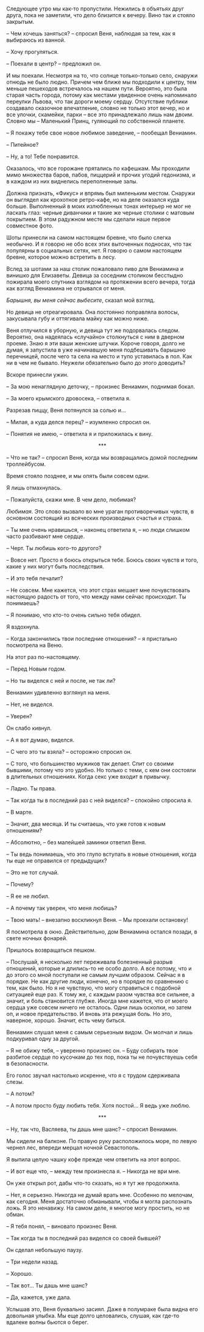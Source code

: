 # &nbsp; {#chapter-10}

Следующее утро мы как-то пропустили. Нежились в объятьях друг друга, пока не заметили, что дело близится к вечеру. Вино так и стояло закрытым.

– Чем хочешь заняться? – спросил Веня, наблюдая за тем, как я выбираюсь из ванной.

– Хочу прогуляться.

– Поехали в центр? – предложил он.

И мы поехали. Несмотря на то, что солнце только-только село, снаружи отнюдь не было людно. Причем чем ближе мы подходили к центру, тем меньше пешеходов встречалось на нашем пути. Вероятно, это была старая часть города, потому как местами увиденное очень напоминало переулки Львова, что так дороги моему сердцу. Отсутствие публики создавало сказочное впечатление, словно не только этот вечер, но и все улочки, скамейки, парки – все это принадлежало лишь нам двоим. Словно мы – Маленький Принц, гуляющий по собственной планете.

– Я покажу тебе свое новое любимое заведение, – пообещал Вениамин.

– Питейное?

– Ну, а то! Тебе понравится.

Оказалось, что все горожане прятались по кафешкам. Мы проходили мимо множества баров, пабов, пиццерий и прочих угодий гедонизма, и в каждом из них виднелись переполненные залы. 

Должна признать, «Фикус» и впрямь был миленьким местом. Снаружи он выглядел как крохотное ретро-кафе, но на деле оказался куда больше. Выполненный в моих излюбленных тонах интерьер не мог не ласкать глаз: черные диванчики и такие же черные столики с матовым покрытием. В этом радужном месте мы сделали наше первое совместное фото. 

Шоты принесли на самом настоящем бревне, что было слегка необычно. И я говорю не обо всех этих выточенных подносах, что так популярны в социальных сетях, нет. Я говорю о самом настоящем бревне, которое можно встретить в лесу. 

Вслед за шотами за наш столик пожаловало пиво для Вениамина и винишко для Елизаветы. Девица за соседним столиком бесстыдно пожирала моего спутника взглядом на протяжении всего вечера, тогда как взгляд Вениамина не отрывался от меня. 

*Барышня, вы меня сейчас выбесите*, сказал мой взгляд.

Но девица не отреагировала. Она постоянно поправляла волосы, закусывала губу и оттягивала майку как можно ниже. 

Веня отлучился в уборную, и девица тут же подорвалась следом. Вероятно, она надеялась «случайно» столкнуться с ним в дверном проеме. Знаю я эти ваши женские штучки. Короче говоря, долго не думая, я запустила в уже начинавшую меня подбешивать барышню перечницей, после чего та села на место и тупо уставилась в пол. Как ни в чем не бывало. Неужели обязательно было до этого доводить?

Вскоре принесли ужин.

– За мою ненаглядную деточку, – произнес Вениамин, поднимая бокал. 

– За моего крымского дровосека, – ответила я.

Разрезав пиццу, Веня потянулся за солью и…

– Милая, а куда делся перец? – изумленно спросил он.

– Понятия не имею, – ответила я и приложилась к вину.

<div style="text-align: center;">***</div>

– Что не так? – спросил Веня, когда мы возвращались домой последним троллейбусом. 

Время стояло позднее, и мы опять были совсем одни.

Я лишь отмахнулась.

– Пожалуйста, скажи мне. В чем дело, любимая?

*Любимая*. Это слово вызвало во мне ураган противоречивых чувств, в основном состоящий из всяческих производных счастья и страха.

– Ты мне очень нравишься, – наконец ответила я, – но люди слишком часто разбивают мне сердце.

– Черт. Ты любишь кого-то другого?

– Вовсе нет. Просто я боюсь открыться тебе. Боюсь своих чувств и того, какие у них могут быть последствия.

– И это тебя печалит?

– Не совсем. Мне кажется, что этот страх мешает мне почувствовать настоящую радость от того, что между нами сейчас происходит. Ты понимаешь?

– Я понимаю, что кто-то очень сильно тебя обидел.

Я вздохнула.

– Когда закончились твои последние отношения? – я пристально посмотрела на Веню. 

На этот раз по-настоящему.

– Перед Новым годом.

– Но ты виделся с ней и после, не так ли?

Вениамин удивленно взглянул на меня.

– Нет, не виделся.

– Уверен?

Он слабо кивнул.

– А я вот думаю, виделся.

– С чего это ты взяла? – осторожно спросил он.

– С того, что большинство мужиков так делает. Спит со своими бывшими, потому что это удобно. Но только с теми, с кем они состояли в длительных отношениях. Когда секс уже входит в привычку.

– Ладно. Ты права.

– Так когда ты в последний раз с ней виделся? – спокойно спросила я.

– В марте.

– Значит, два месяца. И ты считаешь, что уже готов к новым отношениям?

– Абсолютно, – без малейшей заминки ответил Веня.

– Ты ведь понимаешь, что это глупо вступать в новые отношения, когда ты еще не оправился от предыдущих? 

– Это не тот случай.

– Почему?

– Я ее не любил.

– А почему так уверен, что меня любишь?

– Твою мать! – внезапно воскликнул Веня. – Мы проехали остановку!

Я посмотрела в окно. Действительно, дом Вениамина остался позади, в свете ночных фонарей.

Пришлось возвращаться пешком.

– Послушай, я несколько лет переживала болезненный разрыв отношений, которые и длились-то не особо долго. А все потому, что и до этого со мной поступали не самым лучшим образом. Сейчас я в порядке. Не как другие люди, конечно, но в порядке по сравнению с тем, как было. Но я не чувствую, что могу справиться с подобной ситуацией еще раз. К тому же, с каждым разом чувства все сильнее, а значит, и боль становится глубже. Иногда мне кажется, что от моего сердца уже совсем ничего не осталось. Одни лишь осколки, но затем оп, и новое предательство. И вновь эта режущая боль. Но это, наверное, хорошо. Значит, есть чему биться.

Вениамин слушал меня с самым серьезным видом. Он молчал и лишь подкуривал одну за другой.

– Я не обижу тебя, – уверенно произнес он. – Буду собирать твое разбитое сердце по кусочкам до тех пор, пока ты не почувствуешь себя в безопасности. 

Его голос звучал настолько искренне, что я с трудом сдерживала слезы.

– А потом?

– А потом просто буду любить тебя. Хотя постой… Я ведь уже люблю.

<div style="text-align: center;">***</div>

– Ну, так что, Васляева, ты дашь мне шанс? – спросил Вениамин.

Мы сидели на балконе. По правую руку расположилось море, по левую чернел лес, впереди мерцал ночной Севастополь. 

Я выпила целую чашку кофе прежде чем ответить на этот вопрос.

– И вот еще что, – между тем произнесла я. – Никогда не ври мне.

Он уже открыл рот, дабы что-то сказать, но я тут же продолжила.

– Нет, я серьезно. Никогда не думай врать мне. Особенно по мелочам, как сегодня. Меня достаточно обманывали, чтобы я могла распознать ложь. Я это ненавижу. На самом деле, я многое могу простить, но не обман.

– Я тебя понял, – виновато произнес Веня.

– Так когда ты в последний раз виделся со своей бывшей?

Он сделал небольшую паузу.

– Три недели назад.

– Хорошо.

– Так вот… Ты дашь мне шанс?

– Да, кажется, уже дала.

Услышав это, Веня буквально засиял. Даже в полумраке была видна его довольная улыбка. Мы еще долго целовались, слушая, как где-то вдалеке волны бьются о берег. 
